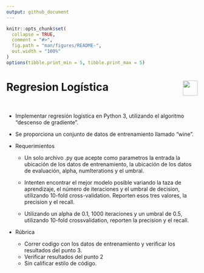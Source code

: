 ```yaml
---
output: github_document
---
```


<!-- README.md is generated from README.Rmd. Please edit that file -->

```r
knitr::opts_chunk$set(
  collapse = TRUE,
  comment = "#>",
  fig.path = "man/figures/README-",
  out.width = "100%"
)
options(tibble.print_min = 5, tibble.print_max = 5)
```

# Regresion Logística <a href='https://img.shields.io/badge/Anaconda-%2344A833.svg?style=for-the-badge&logo=anaconda&logoColor=white'><img src='man/figures/anaconda.svg' align="right" height="39" /></a>

</br>

* Implementar regresión logística en Python 3, utilizando el algoritmo "descenso de gradiente".
* Se proporciona un conjunto de datos de entrenamiento llamado "wine".

* Requerimientos

  + Un solo archivo .py que acepte como parametros la entrada la ubicación de los datos de
  entrenamiento, la ubicación de los datos de evaluación, alpha, numIterations y el umbral.

  + Intenten encontrar el mejor modelo posible variando la taza de aprendizaje, el número de
  iteraciones y el umbral de decision, utilizando 10-fold cross-validation. Reporten esos tres
  valores, la precision y el recall.

  + Utilizando un alpha de 0.1, 1000 iteraciones y un umbral de 0.5, utilizando 10-fold
  crossvalidation, reporten la precision y el recall.

* Rúbrica

  + Correr codigo con los datos de entrenamiento y verificar los resultados del punto 3.
  + Verificar resultados del punto 2
  + Sin calificar estilo de código.